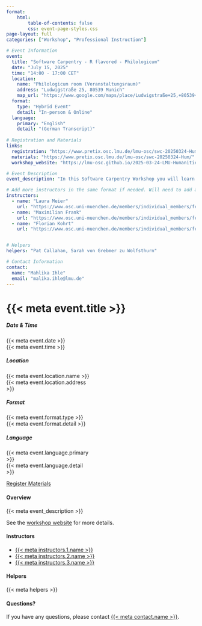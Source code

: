 ```yaml
---
format: 
    html:
        table-of-contents: false
        css: event-page-styles.css
page-layout: full
categories: ["Workshop", "Professional Instruction"]

# Event Information
event:
  title: "Software Carpentry - R flavored - Philologicum"
  date: "July 15, 2025"
  time: "14:00 - 17:00 CET"
  location:
    name: "Philologicum room (Veranstaltungsraum)"
    address: "Ludwigstraße 25, 80539 Munich"
    map_url: "https://www.google.com/maps/place/Ludwigstraße+25,+80539+München,+Germany"
  format:
    type: "Hybrid Event"
    detail: "In-person & Online"
  language:
    primary: "English"
    detail: "(German Transcript)"
  
# Registration and Materials
links:
  registration: "https://www.pretix.osc.lmu.de/lmu-osc/swc-20250324-Hum/"
  materials: "https://www.pretix.osc.lmu.de/lmu-osc/swc-20250324-Hum/"
  workshop_website: "https://lmu-osc.github.io/2025-03-24-LMU-Humanities/"

# Event Description
event_description: "In this Software Carpentry Workshop you will learn the **Unix Shell**, **Git** and **R**. This example-driven **two-day workshop** will teach core computing skills that will help you be more productive and effective. We'll alternate short tutorials with hands-on practical exercises. Participants are encouraged to help one another and to apply what they are learning to their own research problems during the workshop."

# Add more instructors in the same format if needed. Will need to add a new line in the html below as well
instructors:
  - name: "Laura Meier"
    url: "https://www.osc.uni-muenchen.de/members/individual_members/fellows/meier/index.html"
  - name: "Maximilian Frank"
    url: "https://www.osc.uni-muenchen.de/members/individual_members/fellows/frank/index.html"
  - name: "Florian Kohrt"
    url: "https://www.osc.uni-muenchen.de/members/individual_members/fellows/kohrt/index.html"


# Helpers
helpers: "Pat Callahan, Sarah von Grebmer zu Wolfsthurn"

# Contact Information
contact:
  name: "Mahlika Ihle"
  email: "malika.ihle@lmu.de"
---
```




<link rel = "stylesheet"  href = "https://cdn.jsdelivr.net/npm/bootstrap-icons@5.6.2/font/bootstrap-icons.css">

```{=html}
<h1 class="fs-1 text-primary"> {{< meta event.title >}} </h1>

<div class="d-flex flex-nowrap justify-content-center overflow-auto gap-3 py-2 px-1">
  <div class="card flex-shrink-0 border border-primary border-2" style="width:14rem;">
    <div class="card-body">
      <h5 class="card-title"><i class="bi bi-calendar-event"></i> Date &amp; Time</h5>
      <p class="card-text">{{< meta event.date >}}<br>{{< meta event.time >}}</p>
    </div>
  </div>

  <div class="card flex-shrink-0 border border-primary border-2" style="width:14rem;">
    <div class="card-body">
      <h5 class="card-title"><i class="bi bi-geo-alt"></i> Location</h5>
      <div class="location-text">
        <a href="{{< meta event.location.map_url >}}" target="_blank" style="text-decoration:none;color:inherit;">
          <div class="meta-value">{{< meta event.location.name >}}<br>{{< meta event.location.address >}}</div>
        </a>
      </div>
    </div>
  </div>

  <div class="card flex-shrink-0 border border-primary border-2" style="width:14rem;">
    <div class="card-body">
      <h5 class="card-title"><i class="bi bi-laptop"></i> Format</h5>
      <p class="card-text">{{< meta event.format.type >}}<br>{{< meta event.format.detail >}}</p>
    </div>
  </div>

  <div class="card flex-shrink-0 border border-primary border-2" style="width:14rem;">
    <div class="card-body">
      <h5 class="card-title"><i class="bi bi-translate"></i> Language</h5>
      <p class="card-text">{{< meta event.language.primary >}}<br>{{< meta event.language.detail >}}</p>
    </div>
  </div>
</div>


<div class="register-box d-flex gap-2 justify-content-center">
  <a href="{{< meta links.registration >}}" target="_blank" class="btn btn-primary btn-pop">
    <i class="bi bi-box-arrow-up-left"></i> Register
  </a>
  <a href="{{< meta links.materials >}}" target="_blank" class="btn btn-outline-primary btn-pop">
    <i class="bi bi-download"></i> Materials
  </a>
</div>

<div class="event_description">
    <h4>Overview</h4>
    <p>{{< meta event_description >}}</p>
    <p>See the <a href="{{< meta links.workshop_website >}}" target="_blank">workshop website</a> for more details.</p>
</div>

<div class="instructors">
    <h4>Instructors</h4>
    <ul>
        <li><a href="{{< meta instructors.1.url >}}" target="_blank">{{< meta instructors.1.name >}}</a></li>
        <li><a href="{{< meta instructors.2.url >}}" target="_blank">{{< meta instructors.2.name >}}</a></li>
        <li><a href="{{< meta instructors.3.url >}}" target="_blank">{{< meta instructors.3.name >}}</a></li>

    </ul>
</div>

<div class="helpers">
    <h4>Helpers</h4>
    <p>{{< meta helpers >}}</p>
</div>

<div class="contact_name">
    <h4>Questions?</h4>
    <p>If you have any questions, please contact <span class="instructor-links"><a href="mailto:{{< meta contact.email >}}">{{< meta contact.name >}}</a></span>.</p>
</div>
```